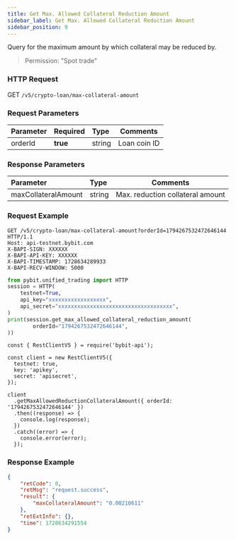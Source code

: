 ```yaml
---
title: Get Max. Allowed Collateral Reduction Amount
sidebar_label: Get Max. Allowed Collateral Reduction Amount
sidebar_position: 9
---
```

Query for the maximum amount by which collateral may be reduced by.
> Permission: "Spot trade"

### HTTP Request
GET `/v5/crypto-loan/max-collateral-amount`

### Request Parameters
| Parameter | Required | Type | Comments|
|:----- |:-------|:-----|------ |
|orderId|**true**|string|Loan coin ID|

### Response Parameters
| Parameter | Type | Comments|
|:----- |:-----|----- |
|maxCollateralAmount|string|Max. reduction collateral amount|

### Request Example

<Tabs groupId="programming-languages">
<TabItem value="http" label="HTTP">

```http
GET /v5/crypto-loan/max-collateral-amount?orderId=1794267532472646144 HTTP/1.1
Host: api-testnet.bybit.com
X-BAPI-SIGN: XXXXXX
X-BAPI-API-KEY: XXXXXX
X-BAPI-TIMESTAMP: 1728634289933
X-BAPI-RECV-WINDOW: 5000
```

</TabItem>
<TabItem value="python" label="Python">

```python
from pybit.unified_trading import HTTP
session = HTTP(
    testnet=True,
    api_key="xxxxxxxxxxxxxxxxxx",
    api_secret="xxxxxxxxxxxxxxxxxxxxxxxxxxxxxxxxxxxx",
)
print(session.get_max_allowed_collateral_reduction_amount(
        orderId="1794267532472646144",
))
```

</TabItem>

<TabItem value="Node" label="Node.js">

```n4js
const { RestClientV5 } = require('bybit-api');

const client = new RestClientV5({
  testnet: true,
  key: 'apikey',
  secret: 'apisecret',
});

client
  .getMaxAllowedReductionCollateralAmount({ orderId: '1794267532472646144' })
  .then((response) => {
    console.log(response);
  })
  .catch((error) => {
    console.error(error);
  });
```

</TabItem>
</Tabs>

### Response Example

```json
{
    "retCode": 0,
    "retMsg": "request.success",
    "result": {
        "maxCollateralAmount": "0.00210611"
    },
    "retExtInfo": {},
    "time": 1728634291554
}
```
